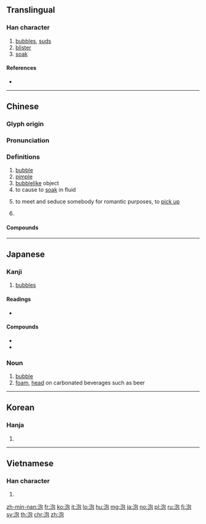{{character info/new}}
==Translingual==

===Han character===
{{Han char|rn=85|rad=水|as=05|sn=8|four=37112|canj=EPRU|ids=⿰氵包}}

# [[bubbles]], [[suds]]
# [[blister]]
# [[soak]]

====References====
* {{Han ref|kx=0617.070|dkj=17307|dj=1012.050|hdz=31591.050|uh=6CE1|ud=27873|bh=AA77|bd=43639}}

----

==Chinese==
{{zh-forms}}

===Glyph origin===
{{Han etym}}

===Pronunciation===
{{zh-pron
|m=pào,pāo
|c=pou5,paau4,paau3,paau1
|h=pfs=pau
|md=
|mn=phàu
|w=
|mc=y
|oc=y
|cat=
}}

===Definitions===
{{zh-hanzi}}

# [[bubble]]
# [[pimple]]
# [[bubblelike]] object
# to cause to [[soak]] in fluid
# {{lb|zh|slang}} to meet and seduce somebody for romantic purposes, to [[pick up]]
# {{n-g|classifier for urine}}

====Compounds====
{{zh-der|豆泡|燈泡|泡泡|泡沫}}

----

==Japanese==

===Kanji===
{{ja-kanji|grade=c|rs=水05}}

# [[bubble]]s

====Readings====
* {{ja-readings|on=[[ほう]] ([[hō]])|kun=[[あわ]] ([[awa]])}}

====Compounds====
{{ja-kanjitab|あわ|yomi=k}}
* {{ja-r|泡盛|あわもり}}
* {{ja-r|発泡酒|はっぽうしゅ}}

===Noun===
{{ja-noun|あわ}}

# [[bubble]]
# [[foam]], [[head]] on carbonated beverages such as beer

----

==Korean==

===Hanja===
{{ko-hanja|hangeul=포|eumhun=|rv=po|mr=p'o|y=pho}}

# {{defn|lang=ko|sort=水05}}

----

==Vietnamese==

===Han character===
{{vi-hantu|[[bàu]], [[bảo]], [[bào]], [[bầu]], [[phao]]|rs=水05}}

# {{defn|lang=vi|sort=水05}}

[[zh-min-nan:泡]]
[[fr:泡]]
[[ko:泡]]
[[it:泡]]
[[lo:泡]]
[[hu:泡]]
[[mg:泡]]
[[ja:泡]]
[[no:泡]]
[[pl:泡]]
[[ru:泡]]
[[fi:泡]]
[[sv:泡]]
[[th:泡]]
[[chr:泡]]
[[zh:泡]]
